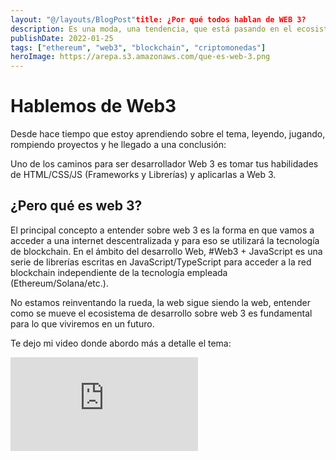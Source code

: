 ```yaml
---
layout: "@/layouts/BlogPost"title: ¿Por qué todos hablan de WEB 3?
description: Es una moda, una tendencia, que está pasando en el ecosistema de desarrollo web que todos hablan de WEB 3
publishDate: 2022-01-25
tags: ["ethereum", "web3", "blockchain", "criptomonedas"]
heroImage: https://arepa.s3.amazonaws.com/que-es-web-3.png
---
```


# Hablemos de Web3

Desde hace tiempo que estoy aprendiendo sobre el tema, leyendo, jugando, rompiendo proyectos y he llegado a una conclusión:

Uno de los caminos para ser desarrollador Web 3 es tomar tus habilidades de HTML/CSS/JS (Frameworks y Librerías) y aplicarlas a Web 3.

## ¿Pero qué es web 3?

El principal concepto a entender sobre web 3 es la forma en que vamos a acceder a una internet descentralizada y para eso se utilizará la tecnología de blockchain. En el ámbito del desarrollo Web, #Web3 + JavaScript es una serie de librerías escritas en JavaScript/TypeScript para acceder a la red blockchain independiente de la tecnología empleada (Ethereum/Solana/etc.).

No estamos reinventando la rueda, la web sigue siendo la web, entender como se mueve el ecosistema de desarrollo sobre web 3 es fundamental para lo que viviremos en un futuro.

Te dejo mi video donde abordo más a detalle el tema:

<div className="embed-container">
<iframe src="https://www.youtube.com/embed/DwuGGibuS1Y" title="YouTube video player" frameborder="0" allow="accelerometer; autoplay; clipboard-write; encrypted-media; gyroscope; picture-in-picture" allowfullscreen></iframe>
</div>
